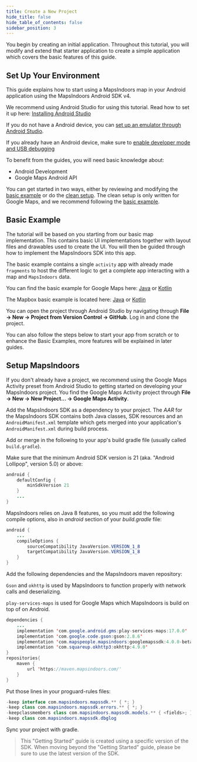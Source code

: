 ```yaml
---
title: Create a New Project
hide_title: false
hide_table_of_contents: false
sidebar_position: 3
---
```



You begin by creating an initial application. Throughout this tutorial, you will modify and extend that starter application to create a simple application which covers the basic features of this guide.

## Set Up Your Environment

This guide explains how to start using a MapsIndoors map in your Android application using the MapsIndoors Android SDK v4.

We recommend using Android Studio for using this tutorial. Read how to set it up here: [Installing Android Studio](https://developer.android.com/studio/install)

If you do not have a Android device, you can [set up an emulator through Android Studio](https://developer.android.com/studio/run/emulator).

If you already have an Android device, make sure to [enable developer mode and USB debugging](https://developer.android.com/studio/debug/dev-options#enable)

To benefit from the guides, you will need basic knowledge about:

* Android Development
* Google Maps Android API

You can get started in two ways, either by reviewing and modifying the [basic example](#basic-example) or do the [clean setup](#setup-mapsindoors). The clean setup is only written for Google Maps, and we recommend following the [basic example](#basic-example).

## Basic Example

The tutorial will be based on you starting from our basic map implementation. This contains basic UI implementations together with layout files and drawables used to create the UI. You will then be guided through how to implement the MapsIndoors SDK into this app.

The basic example contains a single `activity` app with already made `fragments` to host the different logic to get a complete app interacting with a map and `MapsIndoors` data.

You can find the basic example for Google Maps here: [Java](https://github.com/MapsPeople/MapsIndoors-Android-Examples/tree/main/Google_Maps/mapsindoorsgettingstartedbasicjava) or [Kotlin](https://github.com/MapsPeople/MapsIndoors-Android-Examples/tree/main/Google_Maps/mapsindoorsgettingstartedbasickotlin)

The Mapbox basic example is located here:  [Java](https://github.com/MapsPeople/MapsIndoors-Android-Examples/tree/main/MapBox/mapsindoorsgettingstartedbasicjava) or [Kotlin](https://github.com/MapsPeople/MapsIndoors-Android-Examples/tree/main/MapBox/mapsindoorsgettingstartedbasickotlin)

You can open the project through Android Studio by navigating through **File -> New -> Project from Version Control -> GitHub**. Log in and clone the project.

You can also follow the steps below to start your app from scratch or to enhance the Basic Examples, more features will be explained in later guides.

## Setup MapsIndoors

If you don't already have a project, we recommend using the Google Maps Activity preset from Android Studio to getting started on developing your MapsIndoors project. You find the Google Maps Activity project through **File -> New -> New Project... -> Google Maps Activity**.

Add the MapsIndoors SDK as a dependency to your project. The _AAR_ for the MapsIndoors SDK contains both Java classes, SDK resources and an `AndroidManifest.xml` template which gets merged into your application's `AndroidManifest.xml` during build process.

Add or merge in the following to your app's build gradle file (usually called `build.gradle`).

Make sure that the minimum Android SDK version is 21 (aka. "Android Lollipop", version 5.0) or above:

```java
android {
    defaultConfig {
        minSdkVersion 21
    }
    ...
}
```

MapsIndoors relies on Java 8 features, so you must add the following compile options, also in _android_ section of your _build.gradle_ file:

```java
android {
    ...
    compileOptions {
        sourceCompatibility JavaVersion.VERSION_1_8
        targetCompatibility JavaVersion.VERSION_1_8
    }
}
```

Add the following dependencies and the MapsIndoors maven repository:

`Gson` and `okhttp` is used by MapsIndoors to function properly with network calls and deserializing.

`play-services-maps` is used for Google Maps which MapsIndoors is build on top of on Android.

```java
dependencies {
    ...
    implementation 'com.google.android.gms:play-services-maps:17.0.0'
    implementation 'com.google.code.gson:gson:2.8.6'
    implementation 'com.mapspeople.mapsindoors:googlemapssdk:4.0.0-beta.9'
    implementation 'com.squareup.okhttp3:okhttp:4.9.0'
}
repositories{
    maven {
        url 'https://maven.mapsindoors.com/'
    }
}
```

Put those lines in your proguard-rules files:

```java
-keep interface com.mapsindoors.mapssdk.** { *; }
-keep class com.mapsindoors.mapssdk.errors.** { *; }
-keepclassmembers class com.mapsindoors.mapssdk.models.** { <fields>; }
-keep class com.mapsindoors.mapssdk.dbglog
```

Sync your project with gradle.

> This "Getting Started" guide is created using a specific version of the SDK. When moving beyond the "Getting Started" guide, please be sure to use the latest version of the SDK.
